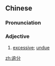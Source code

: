 ==Chinese==
{{zh-forms}}

===Pronunciation===
{{zh-pron
|m=yúfèn
|c=jyu4 fan6
|mn=qz,xm:lû-hūn/zz:jî-hūn/xm:û-hūn/zz:î-hūn
|cat=a
}}

===Adjective===
{{zh-adj}}

# [[excessive]]; [[undue]]

[[zh:逾分]]